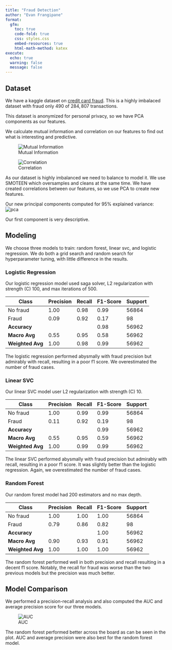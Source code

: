 ```yaml
---
title: "Fraud Detection"
author: "Evan Frangipane"
format:
  gfm:
    toc: true
    code-fold: true
    css: styles.css
    embed-resources: true
    html-math-method: katex
execute:
  echo: true
  warning: false
  message: false
---
```


## Dataset

We have a kaggle dataset on [credit card fraud](https://www.kaggle.com/datasets/mlg-ulb/creditcardfraud).
This is a highly imbalaced dataset with fraud only $490$ of $284,807$ transactions.

This dataset is anonymized for personal privacy, so we have PCA components as our features.

We calculate mutual information and correlation on our features to find out what is interesting and predictive.

![Mutual Information](images/mutual_info_before.jpg)


![Correlation](images/corr_before.jpg)

As our dataset is highly imbalanced we need to balance to model it.
We use SMOTEEN which oversamples and cleans at the same time.
We have created correlations between our features, so we use PCA to create new features.

Our new principal components computed for 95% explained variance:
![pca](images/exp_var.jpg)

Our first component is very descriptive.

## Modeling

We choose three models to train: random forest, linear svc, and logistic regression.
We do both a grid search and random search for hyperparameter tuning, with little difference in the results.

### Logistic Regression

Our logistic regression model used saga solver, L2 regularization with strength (C) 100, and max iterations of 500.
 
| Class | Precision | Recall | F1-Score | Support |
|-------|-----------|--------|----------|---------|
| No fraud     | 1.00      | 0.98   | 0.99     | 56864   |
| Fraud     | 0.09      | 0.92   | 0.17     | 98      |
| **Accuracy** |       |        | 0.98     | 56962   |
| **Macro Avg** | 0.55  | 0.95   | 0.58     | 56962   |
| **Weighted Avg** | 1.00  | 0.98   | 0.99     | 56962   |


The logistic regression performed abysmally with fraud precision but admirably with recall, resulting in a poor f1 score.
We overestimated the number of fraud cases.

### Linear SVC

Our linear SVC model user L2 regularization with strength (C) 10.

| Class          | Precision | Recall | F1-Score | Support |
|----------------|-----------|--------|----------|---------|
| No fraud              | 1.00      | 0.99   | 0.99     | 56864   |
| Fraud              | 0.11      | 0.92   | 0.19     | 98      |
| **Accuracy**   |           |        | 0.99     | 56962   |
| **Macro Avg**  | 0.55      | 0.95   | 0.59     | 56962   |
| **Weighted Avg** | 1.00    | 0.99   | 0.99     | 56962   |


The linear SVC performed abysmally with fraud precision but admirably with recall, resulting in a poor f1 score.
It was slightly better than the logistic regression.
Again, we overestimated the number of fraud cases.

### Random Forest

Our random forest model had 200 estimators and no max depth.

| Class          | Precision | Recall | F1-Score | Support |
|----------------|-----------|--------|----------|---------|
| No fraud              | 1.00      | 1.00   | 1.00     | 56864   |
| Fraud              | 0.79      | 0.86   | 0.82     | 98      |
| **Accuracy**   |           |        | 1.00     | 56962   |
| **Macro Avg**  | 0.90      | 0.93   | 0.91     | 56962   |
| **Weighted Avg** | 1.00    | 1.00   | 1.00     | 56962   |



The random forest performed well in both precision and recall resulting in a decent f1 score.
Notably, the recall for fraud was worse than the two previous models but the precision was much better.

## Model Comparison

We performed a precision-recall analysis and also computed the AUC and average precision score for our three models.

![AUC](images/auc.png)

The random forest performed better across the board as can be seen in the plot.
AUC and average precision were also best for the random forest model.
